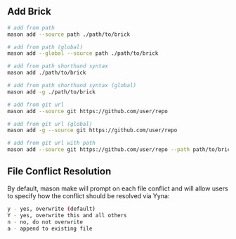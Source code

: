 ## Add Brick

```sh
# add from path
mason add --source path ./path/to/brick

# add from path (global)
mason add --global --source path ./path/to/brick

# add from path shorthand syntax
mason add ./path/to/brick

# add from path shorthand syntax (global)
mason add -g ./path/to/brick

# add from git url
mason add --source git https://github.com/user/repo

# add from git url (global)
mason add -g --source git https://github.com/user/repo

# add from git url with path
mason add --source git https://github.com/user/repo --path path/to/brick
```

## File Conflict Resolution
By default, mason make will prompt on each file conflict and will allow users to specify how the conflict should be resolved via Yyna:

```sh
y - yes, overwrite (default)
Y - yes, overwrite this and all others
n - no, do not overwrite
a - append to existing file
```